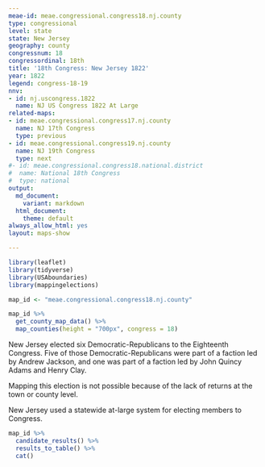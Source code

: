 ```yaml
---
meae-id: meae.congressional.congress18.nj.county
type: congressional
level: state
state: New Jersey
geography: county
congressnum: 18
congressordinal: 18th
title: '18th Congress: New Jersey 1822'
year: 1822
legend: congress-18-19
nnv:
- id: nj.uscongress.1822
  name: NJ US Congress 1822 At Large
related-maps:
- id: meae.congressional.congress17.nj.county
  name: NJ 17th Congress
  type: previous
- id: meae.congressional.congress19.nj.county
  name: NJ 19th Congress
  type: next
#- id: meae.congressional.congress18.national.district
#  name: National 18th Congress
#  type: national
output:
  md_document:
    variant: markdown
  html_document:
    theme: default
always_allow_html: yes
layout: maps-show

---
```


```r
library(leaflet)
library(tidyverse)
library(USAboundaries)
library(mappingelections)

map_id <- "meae.congressional.congress18.nj.county"
```

<div class="map">

```r
map_id %>%
  get_county_map_data() %>%
  map_counties(height = "700px", congress = 18)
```

</div>

New Jersey elected six Democratic-Republicans to the Eighteenth Congress. Five of those Democratic-Republicans were part of a faction led by Andrew Jackson, and one was part of a faction led by John Quincy Adams and Henry Clay.

Mapping this election is not possible because of the lack of returns at the town or county level.

New Jersey used a statewide at-large system for electing members to Congress. 

<div class="results-table">

```r
map_id %>%
  candidate_results() %>%
  results_to_table() %>%
  cat()
```

</div>
